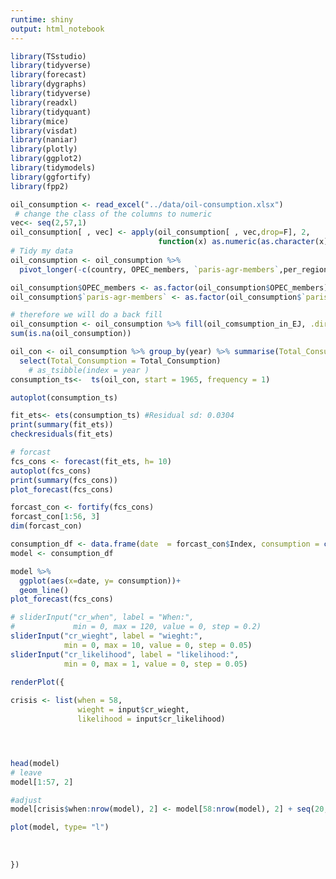 ---
runtime: shiny 
output: html_notebook
---

<!-- Today I learned how to run shiny locally as will and making interactive plot that would help me implement my assumption on my capstone idea  -->
```{r echo=FALSE}
library(TSstudio)
library(tidyverse)
library(forecast)
library(dygraphs)
library(tidyverse)
library(readxl)
library(tidyquant)
library(mice)
library(visdat)
library(naniar)
library(plotly)
library(ggplot2)
library(tidymodels)
library(ggfortify)
library(fpp2)
```

```{r}
oil_consumption <- read_excel("../data/oil-consumption.xlsx")
 # change the class of the columns to numeric 
vec<- seq(2,57,1)
oil_consumption[ , vec] <- apply(oil_consumption[ , vec,drop=F], 2,           
                                 function(x) as.numeric(as.character(x)))
# Tidy my data 
oil_consumption <- oil_consumption %>% 
  pivot_longer(-c(country, OPEC_members, `paris-agr-members`,per_region), names_to = "year", values_to = "oil_comsumption_in_EJ")

oil_consumption$OPEC_members <- as.factor(oil_consumption$OPEC_members)
oil_consumption$`paris-agr-members` <- as.factor(oil_consumption$`paris-agr-members`)

# therefore we will do a back fill 
oil_consumption <- oil_consumption %>% fill(oil_comsumption_in_EJ, .direction = "up")
sum(is.na(oil_consumption))

```


```{r}

oil_con <- oil_consumption %>% group_by(year) %>% summarise(Total_Consumption = sum(oil_comsumption_in_EJ)) %>% 
  select(Total_Consumption = Total_Consumption)
    # as_tsibble(index = year )
consumption_ts<-  ts(oil_con, start = 1965, frequency = 1)

autoplot(consumption_ts)

fit_ets<- ets(consumption_ts) #Residual sd: 0.0304
print(summary(fit_ets))
checkresiduals(fit_ets)

# forcast
fcs_cons <- forecast(fit_ets, h= 10)
autoplot(fcs_cons)
print(summary(fcs_cons))
plot_forecast(fcs_cons)

forcast_con <- fortify(fcs_cons) 
forcast_con[1:56, 3]
dim(forcast_con)

consumption_df <- data.frame(date  = forcast_con$Index, consumption = c(forcast_con [ 1:56, 3], forcast_con [ 57:nrow(forcast_con), 4]))
model <- consumption_df

model %>% 
  ggplot(aes(x=date, y= consumption))+
  geom_line()
plot_forecast(fcs_cons)
```

```{r echo=FALSE}
# sliderInput("cr_when", label = "When:", 
#             min = 0, max = 120, value = 0, step = 0.2)
sliderInput("cr_wieght", label = "wieght:", 
            min = 0, max = 10, value = 0, step = 0.05)
sliderInput("cr_likelihood", label = "likelihood:", 
            min = 0, max = 1, value = 0, step = 0.05)
```

```{r echo=FALSE}
renderPlot({
  
crisis <- list(when = 58,
               wieght = input$cr_wieght,
               likelihood = input$cr_likelihood)




head(model)
# leave
model[1:57, 2]

#adjust
model[crisis$when:nrow(model), 2] <- model[58:nrow(model), 2] + seq(20,100,10) # + crisis$likelihood#crisis$wieght #(model[crisis$when:nrow(model), 2])   #crisis$wieght * crisis$likelihood

plot(model, type= "l")
  
  
  
})
  
```

